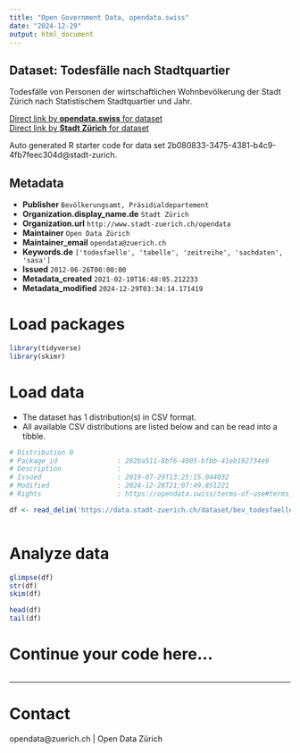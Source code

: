 ```yaml
---
title: "Open Government Data, opendata.swiss"
date: "2024-12-29"
output: html_document
---
```


## Dataset: Todesfälle nach Stadtquartier


Todesfälle von Personen der wirtschaftlichen Wohnbevölkerung der Stadt Zürich nach Statistischem Stadtquartier und Jahr.


[Direct link by **opendata.swiss** for dataset](https://opendata.swiss/de/dataset/todesfalle-nach-stadtquartier-seit-19933)<br>
[Direct link by **Stadt Zürich** for dataset](https://data.stadt-zuerich.ch/dataset/bev_todesfaelle_jahr_quartier_od4220)

Auto generated R starter code for data set 2b080833-3475-4381-b4c9-4fb7feec304d@stadt-zurich.

## Metadata

- **Publisher** `Bevölkerungsamt, Präsidialdepartement`
- **Organization.display_name.de** `Stadt Zürich`
- **Organization.url** `http://www.stadt-zuerich.ch/opendata`
- **Maintainer** `Open Data Zürich`
- **Maintainer_email** `opendata@zuerich.ch`
- **Keywords.de** `['todesfaelle', 'tabelle', 'zeitreihe', 'sachdaten', 'sasa']`
- **Issued** `2012-06-26T00:00:00`
- **Metadata_created** `2021-02-10T16:48:05.212233`
- **Metadata_modified** `2024-12-29T03:34:14.171419`


# Load packages

```r

library(tidyverse)
library(skimr)

```

# Load data

-   The dataset has 1 distribution(s) in CSV format.
-   All available CSV distributions are listed below and can be read into a tibble.

```r

# Distribution 0
# Package_id               : 282ba511-8bf6-4005-bfbb-41eb192734e9
# Description              : 
# Issued                   : 2019-07-29T13:25:15.044032
# Modified                 : 2024-12-28T21:07:49.851221
# Rights                   : https://opendata.swiss/terms-of-use#terms_open

df <- read_delim('https://data.stadt-zuerich.ch/dataset/bev_todesfaelle_jahr_quartier_od4220/download/BEV422OD4220.csv')



```

# Analyze data

```r

glimpse(df)
str(df)
skim(df)

head(df)
tail(df)

```

# Continue your code here...

```r

```

------------------------------------------------------------------------

# Contact

opendata@zuerich.ch | Open Data Zürich
